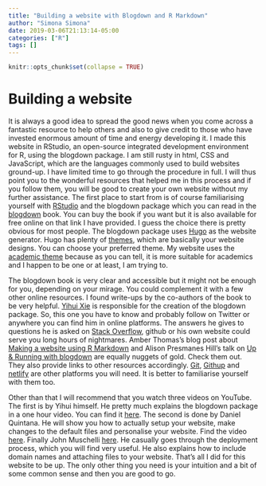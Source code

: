 ```yaml
---
title: "Building a website with Blogdown and R Markdown"
author: "Simona Simona"
date: 2019-03-06T21:13:14-05:00
categories: ["R"]
tags: []
---
```


```r
knitr::opts_chunk$set(collapse = TRUE)
```

# Building a website

It is always a good idea to spread the good news when you come across a fantastic resource to help others and also to give credit to those who have invested enormous amount of time and energy developing it. I made this website in RStudio, an open-source integrated development environment for R, using the blogdown package. I am still rusty in html, CSS and JavaScript, which are the languages commonly used to build websites ground-up. I have limited time to go through the procedure in full. I will thus point you to the wonderful resources that helped me in this process and if you follow them, you will be good to create your own website without my further assistance. The first place to start from is of course familiarising yourself with [RStudio](https://www.rstudio.com/) and the blogdown package which you can read in the [blogdown](https://bookdown.org/yihui/blogdown/) book. You can buy the book if you want but it is also available for free online on that link I have provided. I guess the choice there is pretty obvious for most people. The blogdown package uses [Hugo](https://gohugo.io/) as the website generator. Hugo has plenty of [themes](https://themes.gohugo.io/), which are basically your website designs. You can choose your preferred theme. My website uses the [academic theme](https://themes.gohugo.io/academic/) because as you can tell, it is more suitable for academics and I happen to be one or at least, I am trying to. 

The blogdown book is very clear and accessible but it might not be enough for you, depending on your mirage. You could complement it with a few other online resources. I found write-ups by the co-authors of the book to be very helpful. [Yihui Xie](https://yihui.name/en/) is responsible for the creation of the blogdown package. So, this one you have to know and probably follow on Twitter or anywhere you can find him in online platforms. The answers he gives to questions he is asked on [Stack Overflow](https://stackoverflow.com/), github or his own website could serve you long hours of nightmares. Amber Thomas's blog post about [Making a website using R Markdown](https://amber.rbind.io/blog/2016/12/19/creatingsite/) and Alison Presmanes Hill's talk on [Up & Running with blogdown](https://alison.rbind.io/talk/blogdown-meetup/) are equally nuggets of gold. Check them out. They also provide links to other resources accordingly. [Git](https://git-scm.com/), [Githup](https://github.com/) and [netlify](https://www.netlify.com/) are other platforms you will need. It is better to familiarise yourself with them too.

Other than that I will recommend that you watch three videos on YouTube. The first is by Yihui himself. He pretty much explains the blogdown package in a one hour video. You can find it [here](https://www.youtube.com/watch?v=CjTLN-FXiFA&t=2183s). The second is done by Daniel Quintana. He will show you how to actually setup your website, make changes to the default files and personalise your website. Find the video [here](https://www.youtube.com/watch?v=ox_Ue9yzf-0&t=903s). Finally John Muschelli [here](https://www.youtube.com/watch?v=syWAKaj-4ck). He casually goes through the deployment process, which you will find very useful. He also explains how to include domain names and attaching files to your website. That's all I did for this website to be up. The only other thing you need is your intuition and a bit of some common sense and then you are good to go.
